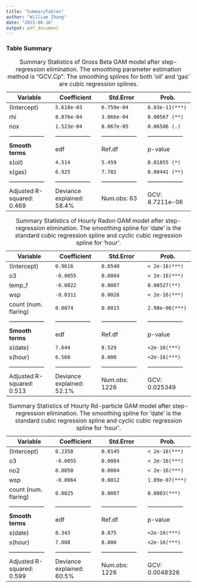 ```yaml
---
title: "SummaryTables"
author: "William Zhang"
date: "2023-08-16"
output: pdf_document
---
```

### Table Summary

Table: Summary Statistics of Gross Beta GAM model after step-regression elimination. The smoothing parameter estimation method is "GCV.Cp". The smoothing splines for both 'oil' and 'gas' are cubic regression splines. 


Variable | Coefficient | Std.Error | Prob. 
------------------|------------------ |------------------ |------------------ 
(Intercept) | `5.618e-03` | `6.759e-04` | `6.83e-11(***)`
rhi  |  ` 8.876e-04` | `3.066e-04` |  `0.00567 (**) ` 
nox  | `1.523e-04` |  `8.067e-05` |  `0.06506 (.)` 
------------------|------------------ |------------------ |------------------ 
**Smooth terms** | edf | Ref.df  |   p-value  
s(oil)  | `4.514` | `5.459` | `0.01855 (*)` 
s(gas) | `6.925`  | `7.702`  | `0.00441 (**)`
------------------|------------------ |------------------ |------------------
Adjusted R-squared:  0.469 | Deviance explained: 58.4% | Num.obs: 63 | GCV: 8.7211e-06


Table: Summary Statistics of Hourly Radon GAM model after step-regression elimination. The smoothing spline for 'date' is the standard cubic regression spline and cyclic cubic regression spline for 'hour'. 

Variable | Coefficient | Std.Error | Prob. 
------------------|------------------ |------------------ |------------------ 
(Intercept) |  `0.9616` |  `0.0540`  |  `< 2e-16(***)`
o3         | `-0.0055`  |`0.0004` |  `< 2e-16(***)`
temp_f     | `-0.0022` | `0.0007`   | `0.00527(**)` 
wsp       |  `-0.0311` | `0.0026` |  `< 2e-16(***)`
count (num. flaring)|  `0.0074` | `0.0015` | `2.98e-06(***)`
------------------|------------------ |------------------ |------------------ 
**Smooth terms** | edf | Ref.df  |   p-value  
s(date) | `7.644` | `8.529` |  `<2e-16(***)`
s(hour)           | `6.560` | `8.000` |  `<2e-16(***)`
------------------|------------------ |------------------ |------------------
Adjusted R-squared:  0.513 | Deviance explained: 52.1% | Num.obs: 1226 | GCV: 0.025349



Table: Summary Statistics of Hourly Rd-particle GAM model after step-regression elimination. The smoothing spline for 'date' is the standard cubic regression spline and cyclic cubic regression spline for 'hour'. 

Variable | Coefficient | Std.Error | Prob. 
------------------|------------------ |------------------ |------------------ 
(Intercept) |  `0.2358` |  `0.0145`  |  `< 2e-16(***)`
o3         | `-0.0055`  |`0.0004` |  `< 2e-16(***)`
no2        |  `0.0050` | `0.0004`  | `< 2e-16(***)`
wsp       |  `-0.0064` | `0.0012` |  `1.89e-07(***)`
count (num. flaring)|  `0.0025` | `0.0007` | `0.0003(***)`
------------------|------------------ |------------------ |------------------ 
**Smooth terms** | edf | Ref.df  |   p-value  
s(date) | `8.343` | `8.875` |  `<2e-16(***)`
s(hour) | `7.008` | `8.000` |  `<2e-16(***)`
------------------|------------------ |------------------ |------------------
Adjusted R-squared:  0.599 | Deviance explained: 60.5% | Num.obs: 1226 | GCV: 0.0048326